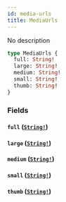 ```yaml
---
id: media-urls
title: MediaUrls
---
```


No description

```graphql
type MediaUrls {
  full: String!
  large: String!
  medium: String!
  small: String!
  thumb: String!
}
```

### Fields

#### `full` ([`String!`](/docs/graphql/scalars/string))

#### `large` ([`String!`](/docs/graphql/scalars/string))

#### `medium` ([`String!`](/docs/graphql/scalars/string))

#### `small` ([`String!`](/docs/graphql/scalars/string))

#### `thumb` ([`String!`](/docs/graphql/scalars/string))
